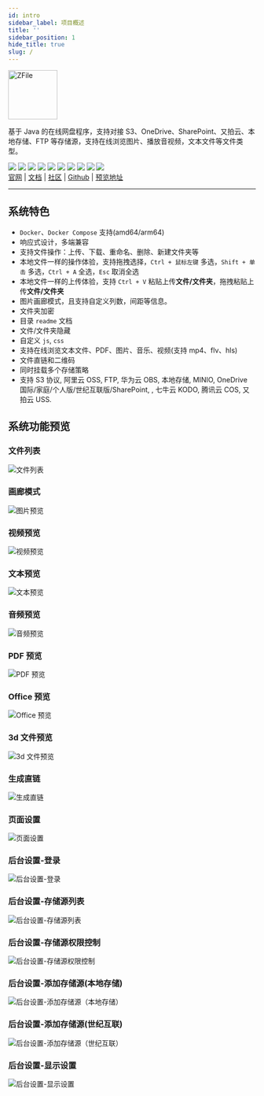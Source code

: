 ```yaml
---
id: intro
sidebar_label: 项目概述
title: ''
sidebar_position: 1
hide_title: true
slug: /
---
```



<div class="text-center">
    <a href="https://zfile.vip" target="_blank" rel="noopener noreferrer">
        <img width="100" src="https://cdn.jun6.net/uPic/2022/08/13/zfile2.png" alt="ZFile" />
    </a>
    <p>基于 Java 的在线网盘程序，支持对接 S3、OneDrive、SharePoint、又拍云、本地存储、FTP 等存储源，支持在线浏览图片、播放音视频，文本文件等文件类型。</p>
    <div class="space-x-1">
        <img src="https://api.codacy.com/project/badge/Grade/70b793267f7941d58cbd93f50c9a8e0a"/>
        <img src="https://shields.zfile.vip/github/last-commit/zhaojun1998/zfile.svg?style=flat-square"/>
        <img src="https://shields.zfile.vip/github/downloads/zhaojun1998/zfile/total?style=flat-square"/>
        <img src="https://shields.zfile.vip/github/v/release/zhaojun1998/zfile?style=flat-square"/>
        <img src="https://shields.zfile.vip/github/commit-activity/y/zhaojun1998/zfile?style=flat-square"/>
        <img src="https://shields.zfile.vip/github/issues/zhaojun1998/zfile?style=flat-square"/>
        <img src="https://shields.zfile.vip/github/issues-closed-raw/zhaojun1998/zfile?style=flat-square"/>
        <img src="https://shields.zfile.vip/github/forks/zhaojun1998/zfile?style=flat-square"/>
        <img src="https://shields.zfile.vip/github/stars/zhaojun1998/zfile?style=flat-square"/>
        <img src="https://shields.zfile.vip/github/watchers/zhaojun1998/zfile?style=flat-square"/>
    </div>
    <span class="space-x-2">
        <a href="https://zfile.vip">官网</a>
        <span>|</span>
        <a href="https://docs.zfile.vip">文档</a>
        <span>|</span>
        <a href="https://bbs.zfile.vip">社区</a>
        <span>|</span>
        <a href="https://github.com/zhaojun1998/zfile">Github</a>
        <span>|</span>
        <a href="https://demo.zfile.vip">预览地址</a>
    </span>
</div>

------------------------------


## 系统特色

* `Docker`、`Docker Compose` 支持(amd64/arm64)
* 响应式设计，多端兼容
* 支持文件操作：上传、下载、重命名、删除、新建文件夹等
* 本地文件一样的操作体验，支持拖拽选择，`Ctrl + 鼠标左键` 多选，`Shift + 单击` 多选，`Ctrl + A` 全选，`Esc` 取消全选
* 本地文件一样的上传体验，支持 `Ctrl + V` 粘贴上传**文件/文件夹**，拖拽粘贴上传**文件/文件夹**
* 图片画廊模式，且支持自定义列数，间距等信息。
* 文件夹加密
* 目录 `readme` 文档
* 文件/文件夹隐藏
* 自定义 `js`, `css`
* 支持在线浏览文本文件、PDF、图片、音乐、视频(支持 mp4、flv、hls)
* 文件直链和二维码
* 同时挂载多个存储策略
* 支持 S3 协议, 阿里云 OSS, FTP, 华为云 OBS, 本地存储, MINIO, OneDrive 国际/家庭/个人版/世纪互联版/SharePoint, , 七牛云 KODO, 腾讯云 COS, 又拍云 USS.

## 系统功能预览

### 文件列表
![文件列表](https://cdn.jun6.net/uPic/2022/08/13/0urMn8.png)
### 画廊模式
![图片预览](https://cdn.jun6.net/uPic/2022/08/13/d2J9aE.png)
### 视频预览
![视频预览](https://cdn.jun6.net/uPic/2022/08/13/tBX00R.png)
### 文本预览
![文本预览](https://cdn.jun6.net/uPic/2022/08/13/7dDy4G.png)
### 音频预览
![音频预览](https://cdn.jun6.net/uPic/2022/08/13/N5bU1R.png)
### PDF 预览
![PDF 预览](https://cdn.jun6.net/uPic/2022/08/13/H327bV.png)
### Office 预览
![Office 预览](https://cdn.jun6.net/uPic/2022/08/27/RxeiqI.png)
### 3d 文件预览
![3d 文件预览](https://cdn.jun6.net/uPic/2022/08/29/8iszyh.png)
### 生成直链
![生成直链](https://cdn.jun6.net/uPic/2022/08/13/zCX3xT.jpg)
### 页面设置
![页面设置](https://cdn.jun6.net/uPic/2022/08/13/54nYv2.png)
### 后台设置-登录
![后台设置-登录](https://cdn.jun6.net/uPic/2022/08/13/J8P2Zf.png)
### 后台设置-存储源列表
![后台设置-存储源列表](https://cdn.jun6.net/uPic/2022/08/13/jymieO.png)
### 后台设置-存储源权限控制
![后台设置-存储源权限控制](https://cdn.jun6.net/uPic/2022/08/13/JgiwkH.jpg)
### 后台设置-添加存储源(本地存储)
![后台设置-添加存储源（本地存储）](https://cdn.jun6.net/uPic/2022/08/13/add-storage.png)
### 后台设置-添加存储源(世纪互联)
![后台设置-添加存储源（世纪互联）](https://cdn.jun6.net/uPic/2022/08/13/add-storage2.png)
### 后台设置-显示设置
![后台设置-显示设置](https://cdn.jun6.net/uPic/2022/08/13/view-setting.png)